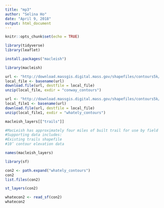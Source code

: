 ```yaml
---
title: "mp3"
author: "Selina Ho"
date: "April 9, 2018"
output: html_document
---
```


```r
knitr::opts_chunk$set(echo = TRUE)

library(tidyverse)
library(leaflet)

install.packages("macleish")

library(macleish)

url <- "http://download.massgis.digital.mass.gov/shapefiles/contours5k/hp68.zip"
local_file <- basename(url)
download.file(url, destfile = local_file)
unzip(local_file, exdir = "conway_contours")

url <- "http://download.massgis.digital.mass.gov/shapefiles/contours5k/hp337.zip"
local_file1 <- basename(url)
download.file(url, destfile = local_file)
unzip(local_file1, exdir = "whately_contours")

macleish_layers[["trails"]]

#MacLeish has approximately four miles of built trail for use by field station visitors. We would like to be able to classify these trails as “Easy,” “Moderate,” or “Difficult” based on their length and change in elevation. Use the spatial data to develop a heuristic that will classify these (or any other) trails based on their difficulty.
#Supporting data includes:
#Existing trails shapefile
#10’ contour elevation data

names(macleish_layers)

library(sf)

con2 <- path.expand("whately_contours")
con2
list.files(con2)

st_layers(con2)

whatecon2 <- read_sf(con2)
whatecon2
```

